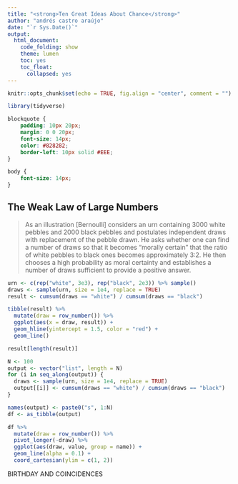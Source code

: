 ```yaml
---
title: "<strong>Ten Great Ideas About Chance</strong>"
author: "andrés castro araújo"
date: "`r Sys.Date()`"
output: 
  html_document: 
    code_folding: show
    theme: lumen
    toc: yes
    toc_float:
      collapsed: yes
---
```


```r
knitr::opts_chunk$set(echo = TRUE, fig.align = "center", comment = "")

library(tidyverse)
```             

```css
blockquote {
    padding: 10px 20px;
    margin: 0 0 20px;
    font-size: 14px;
    color: #828282;
    border-left: 10px solid #EEE;
}

body {
    font-size: 14px;
}
```

## The Weak Law of Large Numbers

>As an illustration [Bernoulli] considers an urn containing 3000 white pebbles and 2000 black pebbles and postulates independent draws with replacement of the pebble drawn. He asks whether one can find a number of draws so that it becomes "morally certain" that the ratio of white pebbles to black ones becomes approximately 3:2. He then chooses a high probability as moral certainty and establishes a number of draws sufficient to provide a positive answer.

```r
urn <- c(rep("white", 3e3), rep("black", 2e3)) %>% sample()
draws <- sample(urn, size = 1e4, replace = TRUE)
result <- cumsum(draws == "white") / cumsum(draws == "black")

tibble(result) %>% 
  mutate(draw = row_number()) %>% 
  ggplot(aes(x = draw, result)) + 
  geom_hline(yintercept = 1.5, color = "red") + 
  geom_line() 

result[length(result)]
```

```r
N <- 100
output <- vector("list", length = N)
for (i in seq_along(output)) {
  draws <- sample(urn, size = 1e4, replace = TRUE)
  output[[i]] <- cumsum(draws == "white") / cumsum(draws == "black")
}

names(output) <- paste0("s", 1:N)
df <- as_tibble(output)

df %>% 
  mutate(draw = row_number()) %>% 
  pivot_longer(-draw) %>% 
  ggplot(aes(draw, value, group = name)) + 
  geom_line(alpha = 0.1) + 
  coord_cartesian(ylim = c(1, 2))
```



BIRTHDAY AND COINCIDENCES


